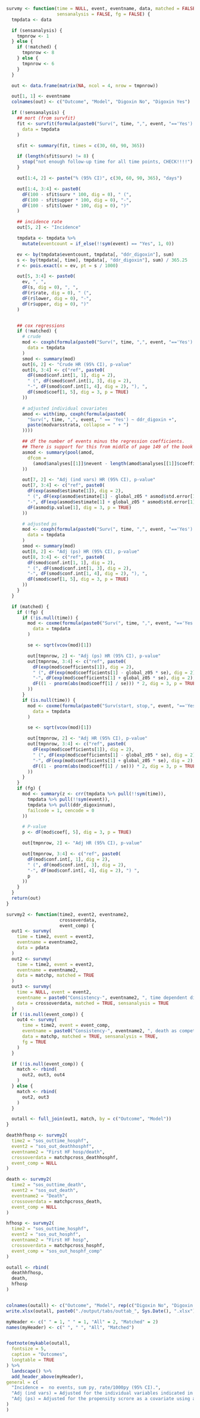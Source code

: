 ```r
survmy <- function(time = NULL, event, eventname, data, matched = FALSE,
                   sensanalysis = FALSE, fg = FALSE) {
  tmpdata <- data

  if (sensanalysis) {
    tmpnrow <- 1
  } else {
    if (!matched) {
      tmpnrow <- 8
    } else {
      tmpnrow <- 6
    }
  }

  out <- data.frame(matrix(NA, ncol = 4, nrow = tmpnrow))

  out[1, 1] <- eventname
  colnames(out) <- c("Outcome", "Model", "Digoxin No", "Digoxin Yes")

  if (!sensanalysis) {
    ## mort (from survfit)
    fit <- survfit(formula(paste0("Surv(", time, ",", event, "=='Yes') ~ ddr_digoxin")),
      data = tmpdata
    )

    sfit <- summary(fit, times = c(30, 60, 90, 365))

    if (length(sfit$surv) != 8) {
      stop("not enough follow-up time for all time points, CHECK!!!!")
    }

    out[1:4, 2] <- paste("% (95% CI)", c(30, 60, 90, 365), "days")

    out[1:4, 3:4] <- paste0(
      dF(100 - sfit$surv * 100, dig = 0), " (",
      dF(100 - sfit$upper * 100, dig = 0), "-",
      dF(100 - sfit$lower * 100, dig = 0), ")"
    )

    ## incidence rate
    out[5, 2] <- "Incidence"

    tmpdata <- tmpdata %>%
      mutate(eventcount = if_else(!!sym(event) == "Yes", 1, 0))

    ev <- by(tmpdata$eventcount, tmpdata[, "ddr_digoxin"], sum)
    s <- by(tmpdata[, time], tmpdata[, "ddr_digoxin"], sum) / 365.25
    r <- pois.exact(x = ev, pt = s / 1000)

    out[5, 3:4] <- paste0(
      ev, ", ",
      dF(s, dig = 0), ", ",
      dF(r$rate, dig = 0), " (",
      dF(r$lower, dig = 0), "-",
      dF(r$upper, dig = 0), ")"
    )


    ## cox regressions
    if (!matched) {
      # crude
      mod <- coxph(formula(paste0("Surv(", time, ",", event, "=='Yes') ~ ddr_digoxin")),
        data = tmpdata
      )
      smod <- summary(mod)
      out[6, 2] <- "Crude HR (95% CI), p-value"
      out[6, 3:4] <- c("ref", paste0(
        dF(smod$conf.int[1, 1], dig = 2),
        " (", dF(smod$conf.int[1, 3], dig = 2),
        "-", dF(smod$conf.int[1, 4], dig = 2), "), ",
        dF(smod$coef[1, 5], dig = 3, p = TRUE)
      ))

      # adjusted individual covariates
      amod <- with(imp, coxph(formula(paste0(
        "Surv(", time, ",", event, " == 'Yes') ~ ddr_digoxin +",
        paste(modvarsstrata, collapse = " + ")
      ))))

      ## df the number of events minus the regression coefficients.
      ## There is support for this from middle of page 149 of the book by Parmer & Machin (ISBN 0471936405)
      asmod <- summary(pool(amod,
        dfcom =
          (amod$analyses[[1]]$nevent - length(amod$analyses[[1]]$coefficients))
      ))

      out[7, 2] <- "Adj (ind vars) HR (95% CI), p-value"
      out[7, 3:4] <- c("ref", paste0(
        dF(exp(asmod$estimate[1]), dig = 2),
        " (", dF(exp(asmod$estimate[1] - global_z05 * asmod$std.error[1]), dig = 2),
        "-", dF(exp(asmod$estimate[1] + global_z05 * asmod$std.error[1]), dig = 2), "), ",
        dF(asmod$p.value[1], dig = 3, p = TRUE)
      ))

      # adjusted ps
      mod <- coxph(formula(paste0("Surv(", time, ",", event, "=='Yes') ~ ddr_digoxin + ns(ps, 4)")),
        data = tmpdata
      )
      smod <- summary(mod)
      out[8, 2] <- "Adj (ps) HR (95% CI), p-value"
      out[8, 3:4] <- c("ref", paste0(
        dF(smod$conf.int[1, 1], dig = 2),
        " (", dF(smod$conf.int[1, 3], dig = 2),
        "-", dF(smod$conf.int[1, 4], dig = 2), "), ",
        dF(smod$coef[1, 5], dig = 3, p = TRUE)
      ))
    }
  }

  if (matched) {
    if (!fg) {
      if (!is.null(time)) {
        mod <- coxme(formula(paste0("Surv(", time, ",", event, "=='Yes') ~ ddr_digoxin + (1 | par)")),
          data = tmpdata
        )

        se <- sqrt(vcov(mod)[1])

        out[tmpnrow, 2] <- "Adj (ps) HR (95% CI), p-value"
        out[tmpnrow, 3:4] <- c("ref", paste0(
          dF(exp(mod$coefficients[1]), dig = 2),
          " (", dF(exp(mod$coefficients[1] - global_z05 * se), dig = 2),
          "-", dF(exp(mod$coefficients[1] + global_z05 * se), dig = 2), "), ",
          dF((1 - pnorm(abs(mod$coeff[1] / se))) * 2, dig = 3, p = TRUE)
        ))
      }
      if (is.null(time)) {
        mod <- coxme(formula(paste0("Surv(start, stop,", event, "=='Yes') ~ ddr_digoxin + (1 | par)")),
          data = tmpdata
        )

        se <- sqrt(vcov(mod)[1])

        out[tmpnrow, 2] <- "Adj HR (95% CI), p-value"
        out[tmpnrow, 3:4] <- c("ref", paste0(
          dF(exp(mod$coefficients[1]), dig = 2),
          " (", dF(exp(mod$coefficients[1] - global_z05 * se), dig = 2),
          "-", dF(exp(mod$coefficients[1] + global_z05 * se), dig = 2), "), ",
          dF((1 - pnorm(abs(mod$coeff[1] / se))) * 2, dig = 3, p = TRUE)
        ))
      }
    }
    if (fg) {
      mod <- summary(z <- crr(tmpdata %>% pull(!!sym(time)),
        tmpdata %>% pull(!!sym(event)),
        tmpdata %>% pull(ddr_digoxinnum),
        failcode = 1, cencode = 0
      ))

      # P-value
      p <- dF(mod$coef[, 5], dig = 3, p = TRUE)

      out[tmpnrow, 2] <- "Adj HR (95% CI), p-value"

      out[tmpnrow, 3:4] <- c("ref", paste0(
        dF(mod$conf.int[, 1], dig = 2),
        " (", dF(mod$conf.int[, 3], dig = 2),
        "-", dF(mod$conf.int[, 4], dig = 2), ") ",
        p
      ))
    }
  }
  return(out)
}

survmy2 <- function(time2, event2, eventname2,
                    crossoverdata,
                    event_comp) {
  out1 <- survmy(
    time = time2, event = event2,
    eventname = eventname2,
    data = pdata
  )
  out2 <- survmy(
    time = time2, event = event2,
    eventname = eventname2,
    data = matchp, matched = TRUE
  )
  out3 <- survmy(
    time = NULL, event = event2,
    eventname = paste0("Consistency-", eventname2, ", time dependent digoxin"),
    data = crossoverdata, matched = TRUE, sensanalysis = TRUE
  )
  if (!is.null(event_comp)) {
    out4 <- survmy(
      time = time2, event = event_comp,
      eventname = paste0("Consistency-", eventname2, ", death as competing event"),
      data = matchp, matched = TRUE, sensanalysis = TRUE,
      fg = TRUE
    )
  }

  if (!is.null(event_comp)) {
    match <- rbind(
      out2, out3, out4
    )
  } else {
    match <- rbind(
      out2, out3
    )
  }

  outall <- full_join(out1, match, by = c("Outcome", "Model"))
}

deathhfhosp <- survmy2(
  time2 = "sos_outtime_hosphf",
  event2 = "sos_out_deathhosphf",
  eventname2 = "First HF hosp/death",
  crossoverdata = matchpcross_deathhosphf,
  event_comp = NULL
)

death <- survmy2(
  time2 = "sos_outtime_death",
  event2 = "sos_out_death",
  eventname2 = "Death",
  crossoverdata = matchpcross_death,
  event_comp = NULL
)

hfhosp <- survmy2(
  time2 = "sos_outtime_hosphf",
  event2 = "sos_out_hosphf",
  eventname2 = "First HF hosp",
  crossoverdata = matchpcross_hosphf,
  event_comp = "sos_out_hosphf_comp"
)

outall <- rbind(
  deathhfhosp,
  death,
  hfhosp
)


colnames(outall) <- c("Outcome", "Model", rep(c("Digoxin No", "Digoxin Yes"), 2))
write.xlsx(outall, paste0("./output/tabs/outtab_", Sys.Date(), ".xlsx"), rowNames = FALSE)

myHeader <- c(" " = 1, " " = 1, "All" = 2, "Matched" = 2)
names(myHeader) <- c(" ", " ", "All", "Matched")


footnote(mykable(outall,
  fontsize = 5,
  caption = "Outcomes",
  longtable = TRUE
) %>%
  landscape() %>%
  add_header_above(myHeader),
general = c(
  "Incidence =  no events, sum py, rate/1000py (95% CI).",
  "Adj (ind vars) = Adjusted for the individual variables indicated in the baseline table.",
  "Adj (ps) = Adjusted for the propensity scrore as a covariate using a cubic spline with 4 df in All data./Including the matched pairs as a frailty term in the Matched data."
)
)
```
